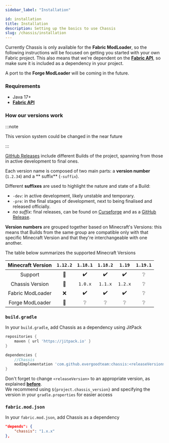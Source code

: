 ```yaml
---
sidebar_label: "Installation"

id: installation
title: Installation
description: Setting up the basics to use Chassis
slug: /chassis/installation
---
```


Currently Chassis is only available for the **Fabric ModLoader**, so the following instructions will be focused on getting you started with your own Fabric project.
This also means that we're dependent on the [**Fabric API**](https://www.curseforge.com/minecraft/mc-mods/fabric-api), so make sure it is included as a dependency in your project.

A port to the **Forge ModLoader** will be coming in the future.

### Requirements

- Java 17+
- [**Fabric API**](https://www.curseforge.com/minecraft/mc-mods/fabric-api)

### How our versions work

:::note

This version system could be changed in the near future

:::

[GitHub Releases](https://github.com/EvergoodTeam/Chassis/releases) include different Builds of the project, spanning
from those in active development to final ones.

Each version name is composed of two main parts: a **version number** (`1.2.34`) and a **
suffix** (`-suffix`).

Different **suffixes** are used to highlight the nature and state of a Build:

- `-dev`: in active development, likely unstable and temporary.
- `-pre`: in the final stages of development, next to being finalised and released officially.
- _no suffix_: final releases, can be found on [Curseforge](https://www.curseforge.com/minecraft/mc-mods/chassis) and as a [GitHub Release](https://github.com/EvergoodTeam/Chassis/releases).

**Version numbers** are grouped together based on Minecraft's Versions: this
means that Builds from the same group are compatible only with that specific Minecraft
Version and that they're interchangeable with one another.

The table below summarizes the supported Minecraft Versions

| Minecraft Version | `1.12.2` | `1.18.1` | `1.18.2` | `1.19`  | `1.19.1` |
| :---------------: | :------: | :------: | :------: | :-----: | :------: |
|      Support      |    🚧    |    ✔️    |    ✔️    |   ✔️    |    ❔    |
|  Chassis Version  |    🚧    | `1.0.x`  | `1.1.x`  | `1.2.x` |    ❔    |
| Fabric ModLoader  |    ❌    |    ✔️    |    ✔️    |   ✔️    |    ❔    |
|  Forge ModLoader  |    🚧    |    ❔    |    ❔    |   ❔    |    ❔    |

### `build.gradle`

In your `build.gradle`, add Chassis as a dependency using JitPack

```groovy title="build.gradle"
repositories {
    maven { url 'https://jitpack.io' }
}
```

```groovy title="build.gradle"
dependencies {
    //Chassis
    modImplementation 'com.github.evergoodteam:chassis:<releaseVersion>'
}
```

Don't forget to change `<releaseVersion>` to an appropriate version, as explained **[before](#how-versions-work)**.  
We recommend using `${project.chassis_version}` and specifying the version in your `gradle.properties` for easier access

### `fabric.mod.json`

In your `fabric.mod.json`, add Chassis as a dependency

```json title="/src/main/resources/fabric.mod.json"
"depends": {
    "chassis": "1.x.x"
},
```